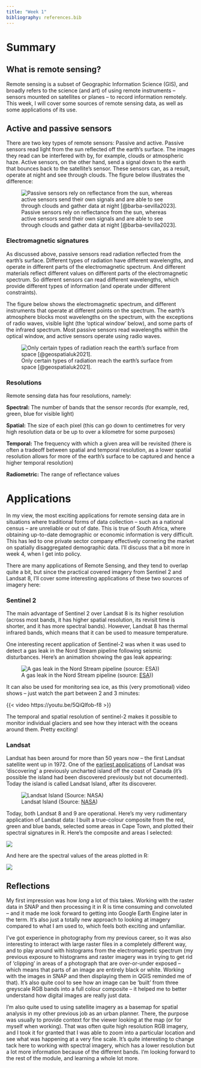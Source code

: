 ```yaml
---
title: "Week 1"
bibliography: references.bib
---
```


# Summary

## What is remote sensing?

Remote sensing is a subset of Geographic Information Science (GIS), and broadly refers to the science (and art) of using remote instruments -- sensors mounted on satellites or planes -- to record information remotely. This week, I will cover some sources of remote sensing data, as well as some applications of its use.

## **Active and passive sensors**

There are two key types of remote sensors: Passive and active. Passive sensors read light from the sun reflected off the earth's surface. The images they read can be interfered with by, for example, clouds or atmospheric haze. Active sensors, on the other hand, send a signal down to the earth that bounces back to the satellite's sensor. These sensors can, as a result, operate at night and see through clouds. The figure below illustrates the difference:

![Passive sensors rely on reflectance from the sun, whereas active sensors send their own signals and are able to see through clouds and gather data at night [@barba-sevilla2023].](images/active-passive.jpg)

### **Electromagnetic signatures**

As discussed above, passive sensors read radiation reflected from the earth's surface. Different types of radiation have different wavelengths, and operate in different parts of the electromagnetic spectrum. And different materials reflect different values on different parts of the electromagnetic spectrum. So different sensors can read different wavelengths, which provide different types of information (and operate under different constraints).

The figure below shows the electromagnetic spectrum, and different instruments that operate at different points on the spectrum. The earth's atmosphere blocks most wavelengths on the spectrum, with the exceptions of radio waves, visible light (the 'optical window' below), and some parts of the infrared spectrum. Most passive sensors read wavelengths within the optical window, and active sensors operate using radio waves.

![Only certain types of radiation reach the earth's surface from space [@geospatialuk2021].](images/electro2.jpg)

### Resolutions

Remote sensing data has four resolutions, namely:

**Spectral:** The number of bands that the sensor records (for example, red, green, blue for visible light)

**Spatial:** The size of each pixel (this can go down to centimetres for very high resolution data or be up to over a kilometre for some purposes)

**Temporal:** The frequency with which a given area will be revisited (there is often a tradeoff between spatial and temporal resolution, as a lower spatial resolution allows for more of the earth's surface to be captured and hence a higher temporal resolution)

**Radiometric:** The range of reflectance values

# Applications

In my view, the most exciting applications for remote sensing data are in situations where traditional forms of data collection -- such as a national census -- are unreliable or out of date. This is true of South Africa, where obtaining up-to-date demographic or economic information is very difficult. This has led to one private sector company effectively cornering the market on spatially disaggregated demographic data. I'll discuss that a bit more in week 4, when I get into policy.

There are many applications of Remote Sensing, and they tend to overlap quite a bit, but since the practical covered imagery from Sentinel 2 and Landsat 8, I'll cover some interesting applications of these two sources of imagery here:

### Sentinel 2

The main advantage of Sentinel 2 over Landsat 8 is its higher resolution (across most bands, it has higher spatial resolution, its revisit time is shorter, and it has more spectral bands). However, Landsat 8 has thermal infrared bands, which means that it can be used to measure temperature.

One interesting recent application of Sentinel-2 was when it was used to detect a gas leak in the Nord Stream pipeline following seismic disturbances. Here's an animation showing the gas leak appearing:

![A gas leak in the Nord Stream pipeline (source: [ESA](https://www.esa.int/ESA_Multimedia/Images/2022/10/Gas_leak_detected_by_Copernicus_Sentinel-2)))](images/Gas_leak_detected_by_Copernicus_Sentinel-2.gif)

It can also be used for monitoring sea ice, as this (very promotional) video shows -- just watch the part between 2 and 3 minutes:

{{< video https://youtu.be/5QiQlfob-f8 >}}

The temporal and spatial resolution of sentinel-2 makes it possible to monitor individual glaciers and see how they interact with the oceans around them. Pretty exciting!

### Landsat

Landsat has been around for more than 50 years now -- the first Landsat satellite went up in 1972. One of the [earliest applications](https://landsat.gsfc.nasa.gov/article/landsat-island/) of Landsat was 'discovering' a previously uncharted island off the coast of Canada (it's possible the island had been discovered previously but not documented). Today the island is called Landsat Island, after its discoverer.

![Landsat Island (Source: [NASA](https://landsat.gsfc.nasa.gov/article/landsat-island/))](images/LC80130182014196LGN00_753p_cropzoom_fin-300x300.png)

Today, both Landsat 8 and 9 are operational. Here's my very rudimentary application of Landsat data: I built a true-colour composite from the red, green and blue bands, selected some areas in Cape Town, and plotted their spectral signatures in R. Here's the composite and areas I selected:

![](images/Landsat_Export.png)

And here are the spectral values of the areas plotted in R:

![](images/output.jpg)

## Reflections

My first impression was how *long* a lot of this takes. Working with the raster data in SNAP and then processing it in R is time consuming and convoluted -- and it made me look forward to getting into Google Earth Engine later in the term. It's also just a totally new approach to looking at imagery compared to what I am used to, which feels both exciting and unfamiliar.

I've got experience in photography from my previous career, so it was also interesting to interact with large raster files in a completely different way, and to play around with histograms from the electromagnetic spectrum (my previous exposure to histograms and raster imagery was in trying to get rid of 'clipping' in areas of a photograph that are over-or-under exposed -- which means that parts of an image are entirely black or white. Working with the images in SNAP and then displaying them in QGIS reminded me of that). It's also quite cool to see how an image can be 'built' from three greyscale RGB bands into a full colour composite -- it helped me to better understand how digital images are really just data.

I'm also quite used to using satellite imagery as a basemap for spatial analysis in my other previous job as an urban planner. There, the purpose was usually to provide context for the viewer looking at the map (or for myself when working). That was often quite high resolution RGB imagery, and I took it for granted that I was able to zoom into a particular location and see what was happening at a very fine scale. It's quite interesting to change tack here to working with spectral imagery, which has a lower resolution but a lot more information because of the different bands. I'm looking forward to the rest of the module, and learning a whole lot more.
